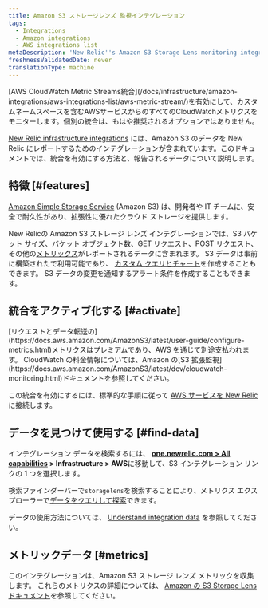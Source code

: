 ```yaml
---
title: Amazon S3 ストレージレンズ 監視インテグレーション
tags:
  - Integrations
  - Amazon integrations
  - AWS integrations list
metaDescription: 'New Relic''s Amazon S3 Storage Lens monitoring integration: what data it reports, and how to enable it.'
freshnessValidatedDate: never
translationType: machine
---
```


<Callout variant="important">
  [AWS CloudWatch Metric Streams統合](/docs/infrastructure/amazon-integrations/aws-integrations-list/aws-metric-stream/)を有効にして、カスタムネームスペースを含むAWSサービスからのすべてのCloudWatchメトリクスをモニターします。個別の統合は、もはや推奨されるオプションではありません。
</Callout>

[New Relic infrastructure integrations](/docs/infrastructure/integrations-getting-started/getting-started/introduction-infrastructure-integrations) には、Amazon S3 のデータを New Relic にレポートするためのインテグレーションが含まれています。このドキュメントでは、統合を有効にする方法と、報告されるデータについて説明します。

## 特徴 [#features]

[Amazon Simple Storage Service](https://aws.amazon.com/s3) (Amazon S3) は、開発者や IT チームに、安全で耐久性があり、拡張性に優れたクラウド ストレージを提供します。

New Relicの Amazon S3 ストレージ レンズ インテグレーションでは、S3 バケット サイズ、バケット オブジェクト数、GET リクエスト、POST リクエスト、その他の[メトリックス](#metrics)がレポートされるデータに含まれます。 S3 データは事前に構築された<InlinePopover type="dashboards"/>で利用可能であり、 [カスタム クエリとチャート](/docs/infrastructure/integrations-getting-started/getting-started/use-integration-data-new-relic-insights)を作成することもできます。 S3 データの変更を通知するアラート条件を作成することもできます。

## 統合をアクティブ化する [#activate]

<Callout variant="important">
  [リクエストとデータ転送の](https://docs.aws.amazon.com/AmazonS3/latest/user-guide/configure-metrics.html)メトリクスはプレミアムであり、AWS を通じて別途支払われます。 CloudWatch の料金情報については、Amazon の[S3 拡張監視](https://docs.aws.amazon.com/AmazonS3/latest/dev/cloudwatch-monitoring.html)ドキュメントを参照してください。
</Callout>

この統合を有効にするには、標準的な手順に従って [AWS サービスを New Relic](/docs/infrastructure/infrastructure-integrations/getting-started/connect-aws-integrations-infrastructure) に接続します。

## データを見つけて使用する [#find-data]

インテグレーション データを検索するには、 <DoNotTranslate>**[one.newrelic.com > All capabilities](https://one.newrelic.com/all-capabilities) > Infrastructure > AWS**</DoNotTranslate>に移動して、S3 インテグレーション リンクの 1 つを選択します。

検索ファインダーバーで`storagelens`を検索することにより、メトリクス エクスプローラーで[データをクエリして探索](/docs/using-new-relic/data/understand-data/query-new-relic-data)できます。

データの使用方法については、 [Understand integration data](/docs/infrastructure/integrations/find-use-infrastructure-integration-data) を参照してください。

## メトリックデータ [#metrics]

このインテグレーションは、Amazon S3 ストレージ レンズ メトリックを収集します。 これらのメトリクスの詳細については、 [Amazon の S3 Storage Lens ドキュメント](https://docs.aws.amazon.com/AmazonS3/latest/userguide/storage_lens_basics_metrics_recommendations.html)を参照してください。